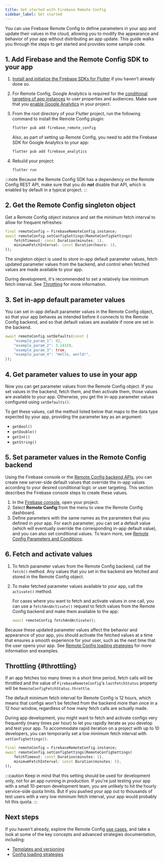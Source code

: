 ```yaml
---
title: Get started with Firebase Remote Config
sidebar_label: Get started
---
```


You can use Firebase Remote Config to define parameters in your app and update
their values in the cloud, allowing you to modify the appearance and behavior of
your app without distributing an app update.
This guide walks you through the steps to get started and provides some
sample code.

## 1. Add Firebase and the Remote Config SDK to your app

1.  [Install and initialize the Firebase SDKs for Flutter](../overview) if you
    haven't already done so.

1.  For Remote Config, Google Analytics is required for the
    [conditional targeting of app instances](https://firebase.google.com/docs/remote-config/parameters#conditions_rules_and_conditional_values)
    to user properties and audiences. Make sure that
    you <a href="https://support.google.com/firebase/answer/9289399#linkga"
           class="external">enable Google Analytics</a> in your project.

1.  From the root directory of your Flutter project, run the following
    command to install the Remote Config plugin:

    ```bash
    flutter pub add firebase_remote_config
    ```

    Also, as part of setting up Remote Config, you need to add the Firebase SDK
    for Google Analytics to your app:

    ```bash
    flutter pub add firebase_analytics
    ```

1.  Rebuild your project:

    ```bash
    flutter run
    ```

:::note
Because the Remote Config SDK has a dependency on the Remote Config REST
API, make sure that you do **not** disable that API, which is enabled by default
in a typical project.
:::

## 2. Get the Remote Config singleton object

Get a Remote Config object instance and set the
minimum fetch interval to allow for frequent refreshes:

```dart
final remoteConfig = FirebaseRemoteConfig.instance;
await remoteConfig.setConfigSettings(RemoteConfigSettings(
    fetchTimeout: const Duration(minutes: 1),
    minimumFetchInterval: const Duration(hours: 1),
));
```

The singleton object is used to store in-app default parameter values, fetch
updated parameter values from the backend, and control when fetched values are
made available to your app.

During development, it's recommended to set a relatively low minimum fetch
interval. See [Throttling](#throttling) for more information.

## 3. Set in-app default parameter values

You can set in-app default parameter values in the Remote Config
object, so that your app behaves as intended before it connects to the
Remote Config backend, and so that default values are available if none are
set in the backend.

```dart
await remoteConfig.setDefaults(const {
    "example_param_1": 42,
    "example_param_2": 3.14159,
    "example_param_3": true,
    "example_param_4": "Hello, world!",
});
```

## 4. Get parameter values to use in your app

Now you can get parameter values from the Remote Config object. If you set
values in the backend, fetch them, and then activate them,
those values are available to your app. Otherwise, you get the in-app
parameter values configured using `setDefaults()`.

To get these values, call the method listed below that maps to the data type
expected by your app, providing the parameter key as an argument:

* `getBool()`
* `getDouble()`
* `getInt()`
* `getString()`

## 5. Set parameter values in the Remote Config backend

Using the Firebase console or the
[Remote Config backend APIs](/docs/remote-config/automate-rc),
you can create new server-side default values that override the in-app values
according to your desired conditional logic or user targeting. This section
describes the Firebase console steps to create these values.

1. In the [Firebase console](https://console.firebase.google.com/), open your project.
1. Select **Remote Config** from the menu to view the Remote Config
   dashboard.
1. Define parameters with the same names as the parameters that you defined in
   your app. For each parameter, you can set a default value (which will
   eventually override the corresponding in-app default value), and you can also
   set conditional values. To learn more, see [Remote Config Parameters and
   Conditions](https://firebase.google.com/docs/remote-config/parameters).

## 6. Fetch and activate values

1. To fetch parameter values from the Remote Config backend, call the
   `fetch()` method. Any values that you set in the backend are fetched
   and stored in the Remote Config object.

1. To make fetched parameter values available to your app, call the
   `activate()` method.

   For cases where you want to fetch and activate values in one call, you
   can use a `fetchAndActivate()` request to fetch values from the
   Remote Config backend and make them available to the app:

   ```dart
   await remoteConfig.fetchAndActivate();
   ```

Because these updated parameter values affect the behavior and appearance
of your app, you should activate the fetched values at a time that ensures a
smooth experience for your user, such as the next time that the user opens your
app. See [Remote Config loading strategies](https://firebase.google.com/docs/remote-config/loading)
for more information and examples.

## Throttling {#throttling}

If an app fetches too many times in a short time period, fetch calls will be
throttled and the value of `FirebaseRemoteConfig`'s `lastFetchStatus`
property will be `RemoteConfigFetchStatus.throttle`.

The default minimum fetch interval for Remote Config is 12 hours, which
means that configs won't be fetched from the backend more than once in a 12 hour
window, regardless of how many fetch calls are actually made.

During app development, you might want to fetch and activate configs very frequently
(many times per hour) to let you rapidly iterate as you develop and test your
app. To accommodate rapid iteration on a project with up to 10 developers, you
can temporarily set a low minimum fetch interval with `setConfigSettings()`.

```dart
final remoteConfig = FirebaseRemoteConfig.instance;
await remoteConfig.setConfigSettings(RemoteConfigSettings(
    fetchTimeout: const Duration(minutes: 1),
    minimumFetchInterval: const Duration(minutes: 5),
));
```

:::caution
Keep in mind that this setting should be used for development only, not for an
app running in production. If you're just testing your app with a small
10-person development team, you are unlikely to hit the hourly service-side
quota limits. But if you pushed your app out to thousands of test users with a
very low minimum fetch interval, your app would probably hit this quota.
:::

## Next steps

If you haven't already, explore the Remote Config
[use cases](https://firebase.google.com/docs/remote-config/use-cases), and take a look at some of the
key concepts and advanced strategies documentation, including:

* [Templates and versioning](https://firebase.google.com/docs/remote-config/templates)
* [Config loading strategies](https://firebase.google.com/docs/remote-config/loading)
